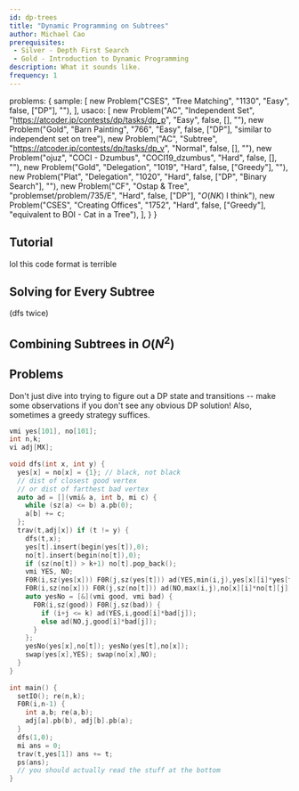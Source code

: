 ```yaml
---
id: dp-trees
title: "Dynamic Programming on Subtrees"
author: Michael Cao
prerequisites: 
 - Silver - Depth First Search
 - Gold - Introduction to Dynamic Programming
description: What it sounds like.
frequency: 1
---
```


  problems: {
    sample: [
      new Problem("CSES", "Tree Matching", "1130", "Easy", false, ["DP"], ""),
    ],
    usaco: [
      new Problem("AC", "Independent Set", "https://atcoder.jp/contests/dp/tasks/dp_p", "Easy", false, [], ""),
      new Problem("Gold", "Barn Painting", "766", "Easy", false, ["DP"], "similar to independent set on tree"),
      new Problem("AC", "Subtree", "https://atcoder.jp/contests/dp/tasks/dp_v", "Normal", false, [], ""),
      new Problem("ojuz", "COCI - Dzumbus", "COCI19_dzumbus", "Hard", false, [], ""),
      new Problem("Gold", "Delegation", "1019", "Hard", false, ["Greedy"], ""),
      new Problem("Plat", "Delegation", "1020", "Hard", false, ["DP", "Binary Search"], ""),
      new Problem("CF", "Ostap & Tree", "problemset/problem/735/E", "Hard", false, ["DP"], "$O(NK)$ I think"),
      new Problem("CSES", "Creating Offices", "1752", "Hard", false, ["Greedy"], "equivalent to BOI - Cat in a Tree"),
    ],
  }
}

<problems-list problems={metadata.problems.sample} />

## Tutorial

<resources>
  <resource source="CF" title="DP on Trees" url="blog/entry/20935"> </resource>
  <resource source="Philippines" title="DP on Trees and DAGs" url="https://noi.ph/training/weekly/week5.pdf">lol this code format is terrible </resource>
</resources>

## Solving for Every Subtree

(dfs twice)

## Combining Subtrees in $O(N^2)$

## Problems

<info-block title="Pro Tip">

Don't just dive into trying to figure out a DP state and transitions -- make some observations if you don't see any obvious DP solution! Also, sometimes a greedy strategy suffices.

</info-block>

<problems-list problems={metadata.problems.usaco} />

<spoiler title="Ostap & Tree">

```cpp
vmi yes[101], no[101];
int n,k;
vi adj[MX];
 
void dfs(int x, int y) {
  yes[x] = no[x] = {1}; // black, not black
  // dist of closest good vertex
  // or dist of farthest bad vertex
  auto ad = [](vmi& a, int b, mi c) {
    while (sz(a) <= b) a.pb(0);
    a[b] += c;
  };
  trav(t,adj[x]) if (t != y) {
    dfs(t,x);
    yes[t].insert(begin(yes[t]),0);
    no[t].insert(begin(no[t]),0);
    if (sz(no[t]) > k+1) no[t].pop_back();
    vmi YES, NO;
    F0R(i,sz(yes[x])) F0R(j,sz(yes[t])) ad(YES,min(i,j),yes[x][i]*yes[t][j]);
    F0R(i,sz(no[x])) F0R(j,sz(no[t])) ad(NO,max(i,j),no[x][i]*no[t][j]);
    auto yesNo = [&](vmi good, vmi bad) {
      F0R(i,sz(good)) F0R(j,sz(bad)) {
        if (i+j <= k) ad(YES,i,good[i]*bad[j]);
        else ad(NO,j,good[i]*bad[j]);
      }
    };
    yesNo(yes[x],no[t]); yesNo(yes[t],no[x]);
    swap(yes[x],YES); swap(no[x],NO);
  }
}
 
int main() {
  setIO(); re(n,k);
  F0R(i,n-1) {
    int a,b; re(a,b);
    adj[a].pb(b), adj[b].pb(a);
  }
  dfs(1,0);
  mi ans = 0;
  trav(t,yes[1]) ans += t;
  ps(ans);
  // you should actually read the stuff at the bottom
}
```

</spoiler>
